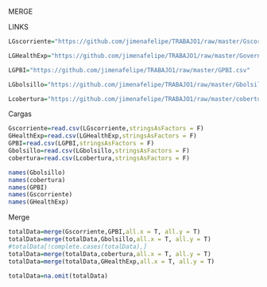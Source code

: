 
MERGE 

LINKS
```{r}
LGscorriente="https://github.com/jimenafelipe/TRABAJO1/raw/master/Gscorriente.csv"

LGHealthExp="https://github.com/jimenafelipe/TRABAJO1/raw/master/GovernmentHealthExp.csv"

LGPBI="https://github.com/jimenafelipe/TRABAJO1/raw/master/GPBI.csv"

LGbolsillo="https://github.com/jimenafelipe/TRABAJO1/raw/master/Gbolsillo.csv"

Lcobertura="https://github.com/jimenafelipe/TRABAJO1/raw/master/cobertura.csv"
```

Cargas
```{r}
Gscorriente=read.csv(LGscorriente,stringsAsFactors = F)
GHealthExp=read.csv(LGHealthExp,stringsAsFactors = F)
GPBI=read.csv(LGPBI,stringsAsFactors = F)
Gbolsillo=read.csv(LGbolsillo,stringsAsFactors = F)
cobertura=read.csv(Lcobertura,stringsAsFactors = F)
```

```{r}
names(Gbolsillo)
names(cobertura)
names(GPBI)
names(Gscorriente)
names(GHealthExp)
```



Merge
```{r}
totalData=merge(Gscorriente,GPBI,all.x = T, all.y = T)
totalData=merge(totalData,Gbolsillo,all.x = T, all.y = T)
#totalData[!complete.cases(totalData),]
totalData=merge(totalData,cobertura,all.x = T, all.y = T)
totalData=merge(totalData,GHealthExp,all.x = T, all.y = T)

```

```{r}
totalData=na.omit(totalData)
```


